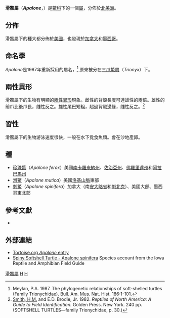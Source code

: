 {{Automatic Taxobox
| taxon = Apalone
| image = Apalone_spinifera.jpg
| image_caption = [[刺鱉|刺鱉]]
| authority = [[Constantine_Samuel_Rafinesque|Rafinesque]], 1832
| synonyms = ''Trionyx'' <small>[[Etienne_Geoffrey_Saint-Hilaire|Geoffrey Saint-Hilaire]], 1809</small><br>''Mesodeca'' <small>[[Constantine_Samuel_Rafinesque|Rafinesque]], 1832</small><br>''Platypeltis'' <small>[[Leopold_Fitzinger|Fitzinger]], 1835</small><br>''Glalypeltis'' <small>[[Edward_Drinker_Cope|Cope]], 1860 (''ex errore'')</small><br>''Callinia'' <small>[[John_Edward_Gray|Gray]], 1869</small><br>''Euamyda'' <small>[[Leonhard_Hess_Stejneger|Stejneger]], 1944</small><br>''Platyrettis'' <small>Kirsch, 1944 (''ex errore'')</small><ref>Fritz, Uwe and Havaš, Peter. 2007. ''Checklist of Chelonians of the World''. Museum für Tierkunde Dresden. Dresden.</ref>
| subdivision_ranks = [[種|種]]
| subdivision = 3種，見文內
}}

'''滑鱉屬'''（'''''Apalone'''''，{{lang-en|softshell turtle}}）是[[鱉科|鱉科]]下的一個[[屬|屬]]，分佈於[[北美洲|北美洲]]。

== 分佈 ==
滑鱉屬下的種大都分佈於[[美國|美國]]，也發現於[[加拿大|加拿大]]和[[墨西哥|墨西哥]]。

== 命名學==
''Apalone''是1987年重新採用的屬名，<ref>Meylan, P.A. 1987. The phylogenetic relationships of soft-shelled turtles (Family Trionychidae). Bull. Am. Mus. Nat. Hist. 186:1-101.</ref> 原來被分在[[三爪鱉屬|三爪鱉屬]]（''Trionyx''）下。

== 兩性異形 ==

滑鱉屬下的生物有明顯的[[兩性異形|兩性異形]]現象。雌性的背殼長度可達雄性的兩倍。雄性的前爪比後爪長，雌性反之。雄性尾巴短粗，超過背殼邊緣，雌性反之。<ref>[[Hobart_Muir_Smith|Smith, H.M.]] and E.D. Brodie, Jr. 1982. ''Reptiles of North America: A Guide to Field Identification.'' Golden Press. New York. 240 pp. (SOFTSHELL TURTLES—family Trionychidae, p. 30.)</ref>

== 習性==
滑鱉屬下的生物游泳速度很快，一般在水下覓食魚類。會在沙地產卵。

== 種==
* [[珍珠鱉|珍珠鱉]]（''Apalone ferox''）美國[[南卡羅來納州|南卡羅來納州]]、[[佐治亞州|佐治亞州]]、[[佛羅里達州|佛羅里達州]]和[[阿拉巴馬州|阿拉巴馬州]]
* [[滑鱉|滑鱉]]（''Apalone mutica''）美國[[洛基山脈|洛基山脈]]東部
* [[刺鱉|刺鱉]]（''Apalone spinifera''）加拿大（南[[安大略省|安大略省]]和[[魁北克|魁北克]]）、美國大部、墨西哥東北部

== 參考文獻 ==
{{Reflist}}

* {{EMBL genus|genus=Apalone}}

== 外部連結 ==
* [http://www.tortoise.org/archives/apalone.html Tortoise.org ''Apalone'' entry] {{Wayback|url=http://www.tortoise.org/archives/apalone.html |date=20130524155657 }}
* [http://www.herpnet.net/Iowa-Herpetology/index.php?option=com_content&task=view&id=76&Itemid=26 Spiny Softshell Turtle - Apalone spinifera] {{Wayback|url=http://www.herpnet.net/Iowa-Herpetology/index.php?option=com_content&task=view&id=76&Itemid=26 |date=20140713025303 }} Species account from the Iowa Reptile and Amphibian Field Guide
{{龜鱉目|C.}}
{{taxonbar}}

[[Category:滑鱉屬|]]
[[Category:_鳖科|H]]
[[Category:_1832年描述的分类群|H]]
